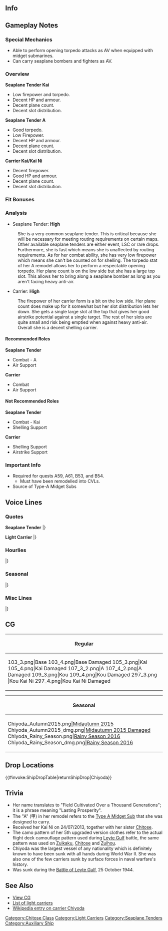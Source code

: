 ==Info==
{{KanmusuInfo|ID=050}}
{{KanmusuInfo|ID=096}}
{{KanmusuInfo|ID=100}}
{{KanmusuInfo|ID=105}}
{{KanmusuInfo|ID=105a}}
{{KanmusuInfo|ID=122}}

==Gameplay Notes==
===Special Mechanics===
* Able to perform opening torpedo attacks as AV when equipped with midget submarines.
* Can carry seaplane bombers and fighters as AV.

===Overview===
'''Seaplane Tender Kai'''
* Low firepower and torpedo.
* Decent HP and armour.
* Decent plane count.
* Decent slot distribution.

'''Seaplane Tender A'''
* Good torpedo.
* Low Firepower.
* Decent HP and armour.
* Decent plane count.
* Decent slot distribution.

'''Carrier Kai/Kai Ni'''
* Decent firepower.
* Good HP and armour.
* Decent plane count.
* Decent slot distribution.

===Fit Bonuses===
{{:{{BASEPAGENAME}}/Equipment Bonuses}}
{{clear}}

===Analysis===
* Seaplane Tender: '''High'''
: She is a very common seaplane tender. This is critical because she will be necessary for meeting routing requirements on certain maps. Other available seaplane tenders are either event, LSC or rare drops. Furthermore, she is fast which means she is unaffected by routing requirements. As for her combat ability, she has very low firepower which means she can't be counted on for shelling. The torpedo stat of her A remodel allows her to perform a respectable opening torpedo. Her plane count is on the low side but she has a large top slot. This allows her to bring along a seaplane bomber as long as you aren't facing heavy anti-air.

* Carrier: '''High'''
: The firepower of her carrier form is a bit on the low side. Her plane count does make up for it somewhat but her slot distribution lets her down. She gets a single large slot at the top that gives her good airstrike potential against a single target. The rest of her slots are quite small and risk being emptied when against heavy anti-air. Overall she is a decent shelling carrier.

====Recommended Roles====
'''Seaplane Tender'''
* Combat - A
* Air Support

'''Carrier'''
* Combat
* Air Support

====Not Recommended Roles====
'''Seaplane Tender'''
* Combat - Kai
* Shelling Support

'''Carrier'''
* Shelling Support
* Airstrike Support

===Important Info===
*Required for quests A59, A61, B53, and B54.
**Must have been remodelled into CVLs.
* Source of Type-A Midget Subs

==Voice Lines==
===Quotes===
'''Seaplane Tender'''
{{ShipquoteHeader}}
{{ShipquoteKai
|scenario = Introduction
|origin = 水上機母艦、千代田です。姉の千歳がいつも迷惑かけてませんか。
|translation = I'm the seaplane tender, Chiyoda. Is my sister Chitose causing you trouble all the time?
|audio = Chiyoda-Introduction.ogg
}}
{{ShipquoteKai
|scenario = Library
|origin = 水上機母艦として建造された千歳型二番艦、千代田です。
甲標的母艦としても運用できるようになっているのよ。
千歳お姉と一緒に頑張りますね。
|translation = I'm the 2nd ship of the Chitose-class ships that were built as seaplane tenders, Chiyoda.
I can be used as a midget sub tender too.
I'll work hard together with Chitose-onee.
|audio = Chiyoda-Library.ogg
}}
{{ShipquoteKai
|scenario = Secretary 1
|origin = えぇ、また千歳お姉がなにか？もう、仕方ないな。提督、私やるから。
|translation = Eh, did Chitose-onee do something again? Jeez, it can't be helped then. I'll do this.
|audio = Chiyoda-Secretary_1.ogg
}}
<!--{{ShipquoteKai
|scenario = Secretary 1
|origin = ええ、また千歳お姉がなにか。
|translation = Eh, did Chiotse-onee do something again?
|audio = Chiyoda-Secretary_1.ogg
}}-->
{{ShipquoteKai
|scenario = Secretary 2
|origin = 千歳お姉、危ない…あ、夢か…
|translation = Look out, Chitose-onee... Ah, I was dreaming...
|audio = Chiyoda-Secretary_2.ogg
}}
{{ShipquoteKai
|scenario = Secretary 3
|origin = 千歳お姉！ん、もう食べれないから、そこ押すのやめてって…えぇ、何だ、提督か？何？どうしたの？
|translation = Chitose-onee! Ngh, I can't eat anymore so stop pushing me there...Eh, oh it's just you, Admiral? What? What's the matter?
|audio = Chiyoda-Sec3.mp3
}}
<!--{{ShipquoteKai
|scenario = Secretary 3
|origin = 千歳お姉くすぐったいよぉ…って、提督、何してんの？
|translation = That tickles, Chitose-onee... W-what are you doing, Admiral!?
|audio = Chiyoda-Secretary_3.ogg
}}-->
{{ShipquoteKai
|scenario = Secretary (Married)
|origin = 提督、千歳お姉見なかった。あ、そう、ふ～ん…じゃあま…あの、ちょっと疲れたから膝貸して、休んであげる。
|translation = I can't find Chitose-onee, Admiral. Ah, I see. Humph... Well then... Ummm, I'm a bit tired so let me rest on your lap.
|audio = Chiyoda-SecMarried.mp3
}}
{{ShipquoteKai
|scenario = Wedding
|origin = 提督、私に何か用ですか。あ、千歳お姉見ませんでしたか？あ、そう…
|translation = What did you need me for, Admiral? Ah, have you seen Chitose-onee? Ah, I see...
|audio = Chiyoda-Wedding.ogg
}}
{{ShipquoteKai
|scenario = Player's Score
|origin = 千歳お姉に…あ、いえ、提督にご連絡です
|translation = There's a message for Chitose-onee... Ah, no, it's for you, Admiral.
|audio = Chiyoda-Looking_At_Scores.ogg
}}
{{ShipquoteKai
|scenario = Joining the Fleet
|origin = よし、水上機母艦千代田出ます。
|translation = Alright, seplane tender Chiyoda, heading out.
|audio = Chiyoda-Joining_A_Fleet.ogg
}}
{{ShipquoteKai
|scenario = Equipment 1
|origin = すこしは千歳お姉に近づけたかな。<ref>Shared with Supply.</ref>
|translation = I wonder if I got closer to Chitose-onee.<ref>As in capabilities.</ref>
|audio = Chiyoda-Equipment_1.ogg
}}
{{ShipquoteKai
|scenario = Equipment 2
|origin = うん、これで勝てる。千歳お姉に勝てるかも。
|translation = Yup, I can win with this. I might even be able to beat Chitose-onee.
|audio = Chiyoda-Equipment_2.ogg
}}
{{ShipquoteKai
|scenario = Equipment 3
|origin = いただきです。
|translation = I accept.
|audio = Chiyoda-Equipment_3.ogg
}}
{{ShipquoteKai
|scenario = Docking (Minor Damage)
|origin = どうもドック入りって好きじゃないわ。
|translation = I don't like being in the docks.
|audio = Chiyoda-Docking_Minor.ogg
}}
{{ShipquoteKai
|scenario = Docking (Major Damage)
|origin = うっ、私が大規模修理。千歳お姉には黙ってて、お願い。
|translation = Urgh, I need major repairs. Please keep this quiet from Chitose-onee.
|audio = Chiyoda-Docking_Major.ogg
}}
{{ShipquoteKai
|scenario = Construction
|origin = 新しい船ができましたよって、今から来てもね。
|translation = A new ship has been completed, here she comes now.
|audio = Chiyoda-Construction.ogg
}}
{{ShipquoteKai
|scenario = Returning from Sortie
|origin = 艦隊が戻ってきたね、みんな無事かな。
|translation = The fleet has returned, are they alright?
|audio = Chiyoda-Returning_From_Sortie.ogg
}}
{{ShipquoteKai
|scenario = Starting a Sortie
|origin = お姉、先に出るよ。
|translation = I'm heading out first, onee.
|audio = Chiyoda-Starting_A_Sortie.ogg
}}
{{ShipquoteKai
|scenario = Starting a Battle
|origin = 千代田艦載機、敵艦発見です。
|translation = My planes have spotted the enemy ships.
|audio = Chiyoda-Battle_Start.ogg
}}
{{ShipquoteKai
|scenario = Attack
|origin = 索敵したら、攻撃よね。
|translation = Once we've found them, it's time to attack.
|audio = Chiyoda-Attack.ogg
}}
{{ShipquoteKai
|scenario = Air Battle/ Daytime Spotting/ Night Battle Attack
|origin = お姉、先にやっちゃうよ。
|translation = I'll get them first, onee.
|audio = Chiyoda-Night_Attack.ogg
}}
{{ShipquoteKai
|scenario = Night Battle
|origin = サーチアンドデストローーーイ！
|translation = Search and destroooooy~!
|audio = Chiyoda-Night_Battle.ogg
}}
{{ShipquoteKai
|scenario = MVP
|origin = 千代田が一番？あら、お姉はちゃんとやっているかな。
|translation = I'm number one? Oh, is onee doing her duty properly?
|audio = Chiyoda-MVP.ogg
}}
{{ShipquoteKai
|scenario = Minor Damage 1
|origin = ああ！
|translation = Aaah!
|audio = Chiyoda-Minor_Damage_1.ogg
}}
{{ShipquoteKai
|scenario = Minor Damage 2
|origin = 千歳お姉の方に行かせるな。
|translation = I won't let you touch Chitose-onee.
|audio = Chiyoda-Minor_Damage_2.ogg
}}
{{ShipquoteKai
|scenario = Major Damage
|origin = もう、これじゃ水上機運用が…
|translation = Jeez, operating seaplanes is now...
|audio = Chiyoda-Major_Damage.ogg
}}
{{ShipquoteKai
|scenario = Sunk
|origin = 千歳お姉…本当に危なっかしいんだから…
|translation = Chitose-onee... is in a lot of danger...
|audio = Chiyoda-Sunk.ogg
}}
|} <references/>

{{clear}}

'''Light Carrier'''
{{ShipquoteHeader}}
{{ShipquoteKai
|scenario = Introduction
|origin = 空母になった千代田です。ぜひ千歳お姉と一緒に機動部隊を編成してね。
|translation = I'm Chiyoda who has become a carrier. Please form Chitose-onee and I into a Task Force.
|audio = ChiyodaKai2-Introduction.ogg
}}
{{ShipquoteKai
|scenario = Library
|origin = 水上機母艦から大改装を受けて、航空母艦にジョブチェンジした千代田です。
結構ちゃんとした空母でしょう？
千歳お姉と一緒に敵機動部隊と戦うわ。
|translation = I'm Chiyoda that changed jobs from a seaplane tender to aircraft carrier after a major remodel.
I'm a pretty good carrier right?
I'll fight the enemy Task Forces together with Chitose-onee.
|audio = ChiyodaKai2-Library.ogg
}}
{{ShipquoteKai
|scenario = Secretary 1
|origin = 提督、なに？
|translation = What, Admiral?
|audio = ChiyodaKai2-Secretary_1.ogg
}}
{{ShipquoteKai
|scenario = Secretary 1
|kai2 = yes
|origin = 千歳お姉、千代田が守るから。
|translation = I'll protect Chitose-onee.
|audio = ChiyodaKan-Secretary_1.ogg
}}
{{ShipquoteKai
|scenario = Secretary 2
|origin = 飛行甲板って、いいよね。
|translation = Flight decks are nice huh.
|audio = ChiyodaKai2-Secretary_2.ogg
}}
{{ShipquoteKai
|scenario = Secretary 2
|kai2 = yes
|origin = ええ、また千歳お姉がなにか？
|translation = Eh, did Chitose-onee do something again?
|audio = ChiyodaKan-Secretary_2.ogg
}}
{{ShipquoteKai
|scenario = Secretary 3
|origin = 千歳お姉、そういうのは二人の部屋で…って、何だ、提督なの。
|translation = Do that when we're alone in a room, Chitose-onee... Oh, it's you, Admiral.
|audio = ChiyodaKou-Sec3.mp3
}}
{{ShipquoteKai
|scenario = Secretary Idle
|kai2 = yes
|origin = ね、提督、千歳お姉見なかった？あ、そう。もう、なんか退屈かも。
|translation = Hey, have you seen Chitose-onee, Admiral?
|audio = ChiyodaKan-Idle.ogg
}}
{{ShipquoteKai
|scenario = Wedding
|origin = 提督、お気持ちは嬉しいけれど、千代田はやっぱり千歳お姉が心配だから…
|translation = I'm grateful for you feelings, Admiral; but I'm definitely worried about Chitose-onee...
|audio = ChiyodaKai2-Wedding.ogg
}}
{{ShipquoteKai
|scenario = Player's Score
|origin = 提督、お姉から…じゃなかった。司令部から連絡です。
|translation = It's from onee... No wait, it's a message from headquarters, Admiral.
|audio = ChiyodaKou-PlayerScore.mp3
}}
{{ShipquoteKai
|scenario = Joining the Fleet
|origin = 航空母艦千代田、出撃します。
|translation = Aircraft carrier, Chiyoda. Sortieing.
|audio = ChiyodaKou-JoinFleet.mp3
}}
{{ShipquoteKai
|scenario = Equipment 1
|origin = ありがとう。これなら正規空母並みよね。
|translation = Thank you. I can equal the standard carriers with this.
|audio = ChiyodaKou-Equip1.mp3
}}
{{ShipquoteKai
|scenario = Equipment 2
|origin = 今度はレイテでも大丈夫。
|translation = I'll be fine with Leyte this time.<ref>She was sunk at the [https://en.wikipedia.org/wiki/Battle_of_Leyte_Gulf Battle of Leyte Gulf].</ref>
|audio = ChiyodaKou-Equip2.mp3
}}
{{ShipquoteKai
|scenario = Equipment 3
|origin = お姉、見てた。
|translation = Onee is watching.
|audio = ChiyodaKou-Equip3.mp3
}}
{{ShipquoteKai
|scenario = Supply
|kai2 = yes
|origin = はぁ、これで何とかなるかなぁ？
|translation = Phew, guess this is fine?
|audio = ChiyodaKouKai2-Supply.mp3
}}
{{ShipquoteKai
|scenario = Docking (Minor Damage)
|origin = 空母はメンテが肝心よね。
|translation = Maintenance is crucial for carriers.
|audio = ChiyodaKou-DockMinor.mp3
}}
{{ShipquoteKai
|scenario = Docking (Major Damage)
|origin = 痛た…たたた。千歳お姉には内緒よ。
|translation = Ow...owowow. Keep this a secret from Chitose-onee.
|audio = ChiyodaKou-DockMajor.mp3
}}
{{ShipquoteKai
|scenario = Construction
|origin = 新しい船が艦隊に加わるわ。
|translation = A new ship has joined the fleet.
|audio = ChiyodaKou-Construction.mp3
}}
{{ShipquoteKai
|scenario = Returning from Sortie
|origin = 作戦が終わった艦隊が戻ってきたね。
|translation = A fleet that has finished an operation has returned.
|audio = ChiyodaKou-SortieReturn.mp3
}}
{{ShipquoteKai
|scenario = Starting a Sortie
|origin = 艦載機の練度も十分。出撃ね。
|translation = My planes are experienced enough. I'll sortie.
|audio = ChiyodaKou-Sortie.mp3
}}
{{ShipquoteKai
|scenario = Starting a Battle
|origin = 敵艦隊発見。攻撃隊、発艦開始よ。
|translation = Enemy fleet spotted. Attack corps, begin takeoff.
|audio = ChiyodaKou-BattleStart.mp3
}}
{{ShipquoteKai
|scenario = Attack
|origin = さ、艦爆隊、艦攻隊、出番よ。
|translation = Now, dive bomber squadrons, torpedo squadrons, it's your time to shine.
|audio = ChiyodaKou-Attack.mp3
}}
{{ShipquoteKai
|scenario = Air Battle
|origin = 千歳お姉の隊と一緒に飛ばせたいな。
|translation = I want to fly with Chitose-onee's squadrons.
|audio = ChiyodaKou-AirBattle.mp3
}}
{{ShipquoteKai
|scenario = Night Battle
|origin = そろそろトドメを刺しちゃおっかな。
|translation = Let's finish this soon.
|audio = ChiyodaKou-NightBattle.mp3
}}
{{ShipquoteKai
|scenario = MVP
|origin = やったぁ。空母としての千代田もいけるじゃない。千歳お姉、ちゃんと見てた？
|translation = Alright~ I can make it as a carrier too. Were you watching, Chitose-onee?
|audio = ChiyodaKou-MVP.mp3
}}
{{ShipquoteKai
|scenario = Minor Damage 1
|origin = やだ。
|translation = No.
|audio = ChiyodaKou-MinorDamage1.mp3
}}
{{ShipquoteKai
|scenario = Minor Damage 2
|origin = 飛行甲板に火災、消して…
|translation = The flight deck is on fire, put it out...
|audio = ChiyodaKou-MinorDamage2.mp3
}}
{{ShipquoteKai
|scenario = Major Damage
|origin = うぅ、まあ軽空母だからね。無理はできないわ。
|translation = Urgh, well I am a light carrier, this is too much.
|audio = ChiyodaKou-MajorDamage.mp3
}}
{{ShipquoteKai
|scenario = Sunk
|origin = 千歳お姉…ゆっくり…来てね…
|translation = Take it... easy... Chitose-onee...
|audio = ChiyodaKou-Sunk.mp3
}}
|} <references/>

{{clear}}

===Hourlies===
{{ShipquoteHeader | type = hourly}}
{{ShipquoteKai
|scenario = 00:00 
|origin = 千代田よ。今日は私が時報を担当するわ。あっ、午前0時です。
|translation = It's Chiyoda. I'll be in charge of the hourly announcements today. Ah, it's 12am.
|audio = Chiyoda-00.ogg
}}
{{ShipquoteKai
|scenario = 01:00 
|origin = 午前1時。提督、こんな時間までやるの？そろそろ寝ないと。私も千歳お姉と…
|translation = 1am. Are you still going at this time, Admiral? It's nearly bedtime. For me and Chitose-onee...
|audio = Chiyoda-01.ogg
}}
{{ShipquoteKai
|scenario = 02:00 
|origin = 午前2時。寝ないの？提督が寝たら、早く千歳お姉のところに行きたいのに。
|translation = 2am. Aren't you sleeping? Sleep so I can hurry to Chitose-onee's side, Admiral.
|audio = Chiyoda-02.ogg
}}
{{ShipquoteKai
|scenario = 03:00 
|origin = 午前3時。提督に1時間ごとに連絡するなんて。全く、この任務なんなのかな。
|translation = 3am. Giving you a notice every hour. I swear, what sort of mission is this.
|audio = Chiyoda-03.ogg
}}
{{ShipquoteKai
|scenario = 04:00 
|origin = 午前4時…。ね、眠くなんかないわ。任務中ですから…
|translation = 4am... I-I'm not sleepy. Because I'm on duty...
|audio = Chiyoda-04.ogg
}}
{{ShipquoteKai
|scenario = 05:00 
|origin = 午前5時。提督、朝よ。この任務、千歳お姉にはさせられないわね…私がやらないと。
|translation = 5am. It's morning, Admiral. If I don't do this duty... Will Chitose-onee have to do it?
|audio = Chiyoda-05.ogg
}}
{{ShipquoteKai
|scenario = 06:00 
|origin = 午前6時。そろそろ街も動き出す時間ね。
|translation = 6am. Almost time for the base to come alive.
|audio = Chiyoda-06.ogg
}}
{{ShipquoteKai
|scenario = 07:00 
|origin = 午前7時。提督、朝よ。シャキっとした？
|translation = 7am. It's morning, Admiral. Are you awake?
|audio = Chiyoda-07.ogg
}}
{{ShipquoteKai
|scenario = 08:00 
|origin = 午前8時。忙しそうね、仕事？勉強？原稿？なんでもいいわ。出撃、行くわよ。
|translation = 8am. Looking busy. Work? Study? Manuscripts? Anything is fine. I'm going on a sortie.
|audio = Chiyoda-08.ogg
}}
{{ShipquoteKai
|scenario = 09:00 
|origin = 午前9時。今頃、千歳お姉はどうしているかな。
|translation = 9am. I wonder what Chitose-onee is doing now.
|audio = Chiyoda-09.ogg
}}
{{ShipquoteKai
|scenario = 10:00 
|origin = 午前10時。提督は、千歳お姉のことどう思ってるの？1時間後には答えてよね。
|translation = 10am. What do you think of Chitose-onee, Admiral? You've got an hour to answer.
|audio = Chiyoda-10.ogg
}}
{{ShipquoteKai
|scenario = 11:00 
|origin = 午前11時。ふん、お姉のこと好きなのか。え、ええ、だ、ダメよ。
|translation = 11am. Humph, so you like onee huh. E-eh, th-that's no good.
|audio = Chiyoda-11.ogg
}}
{{ShipquoteKai
|scenario = 12:00 
|origin = 正午です…が、提督、さっきの発言を取り消すまで、今日のランチはお預けです。
|translation = It's noon... Today's lunch is postponed until you retract that last statement, Admiral.
|audio = Chiyoda-12.ogg
}}
{{ShipquoteKai
|scenario = 13:00 
|origin = 午後1時です。提督、さっきの発言、取り消してよ！千代田もお腹すいたよ、ね。
|translation = It's 1pm. Take back what you said earlier, Admiral! I'm getting hungry too.
|audio = Chiyoda-13.ogg
}}
{{ShipquoteKai
|scenario = 14:00 
|origin = 午後2時。提督も強情ね。今日から恋のライバルよ。でも、仕方ない。はい、おにぎり。
|translation = 2pm. You're stubborn too, Admiral. You're my love rival from now on. But that can't be helped. Here, some rice balls.
|audio = Chiyoda-14.ogg
}}
{{ShipquoteKai
|scenario = 15:00 
|origin = 午後3時です。さて、午後はどっち方面に進撃するの？西？南？
|translation = It's 3pm. Now then, which front shall we sortie too this afternoon? West? South?
|audio = Chiyoda-15.ogg
}}
{{ShipquoteKai
|scenario = 16:00 
|origin = 午後4時。足りない…千歳お姉が足りないよ～。
|translation = 4pm. I miss... I miss Chitose-onee~
|audio = Chiyoda-16.ogg
}}
{{ShipquoteKai
|scenario = 17:00 
|origin = 午後5時。提督、お姉のどんなところが好きなの？1時間後に答えてよね。
|translation = 5pm. What do you like about onee, Admiral? You've got an hour to answer.
|audio = Chiyoda-17.ogg
}}
{{ShipquoteKai
|scenario = 18:00 
|origin = 午後6時。さぁ、答えなさい…ええ…ふんふん…え…ええ…う、嘘。
|translation = 6pm. Now, what's your answer... Eh... Huhum... Eh... Eeeh... N-no way.
|audio = Chiyoda-18.ogg
}}
{{ShipquoteKai
|scenario = 19:00 
|origin = 午後7時。夕食の時間だけど、提督、お先にどうぞ。微妙にショックで、喉を通らない。
|translation = 7pm. It's time for dinner, Admiral. Please go on ahead. I'm so shocked I lost my appetite.
|audio = Chiyoda-19.ogg
}}
{{ShipquoteKai
|scenario = 20:00 
|origin = 午後8時です。目が赤いって、泣いてないですから。
|translation = It's 8pm. My eyes are red you say; I wasn't crying.
|audio = Chiyoda-20.ogg
}}
{{ShipquoteKai
|scenario = 21:00 
|origin = 午後9時です。提督、私に夜食差し入れって，それは、ちょっと嬉しいかも。
|translation = It's 9pm. I'm a bit happy that you brought dinner for me, Admiral.
|audio = Chiyoda-21.ogg
}}
{{ShipquoteKai
|scenario = 22:00 
|origin = 午後10時です。やっぱり千歳お姉が提督の膝枕で寝るなんて、許せない。
|translation = It's 10pm. I just can't forgive you for letting Chitose-onee sleep on your lap, Admiral.
|audio = Chiyoda-22.ogg
}}
{{ShipquoteKai
|scenario = 23:00 
|origin = 午後11時よ。提督のお姉に関する記憶を塗り替えるわ。さ、膝枕を差し出すのよ。おやすみなさい。
|translation = It's 11pm. I'm going to overwrite your memories of Chitose-onee, Admiral. Now, let me use your lap as a pillow. Good night.
|audio = Chiyoda-23.ogg
}}
|} <references/>

{{clear}}

===Seasonal===
{{SeasonalHeaderOld}}
{{SeasonalQuote
|scenario = [[Seasonal/Mid_Autumn_2015_Seasonal_Update|Midautumn 2015]]<ref>The Midautumn 2015 lines are a conversation with [[Chitose]]. See the Midautumn 2015 page for the lines arranged according to the flow of conversation.</ref>
|origin = 千歳お姉、焼芋しようよ。秋はなんと言っても焼芋よ。私、お芋調達してくる。
|translation =	Let’s make some roasted sweet potatoes, Chitose-onee. You must have roasted sweet potatoes in autumn. I’ll go get some sweet potatoes.
|audio = Chiyoda_Mid_Autumn2015_(1).ogg
|notes = Secretary 1. 
}}
{{SeasonalQuote
|scenario = [[Seasonal/Mid_Autumn_2015_Seasonal_Update|Midautumn 2015]]
|origin = はむっ。焼芋美味しい。
|translation =	*nom* These roasted sweet potatoes are delicious.
|audio = Chiyoda_Mid_Autumn2015_(2).ogg
|notes = Secretary 2.
}}
{{SeasonalQuote
|scenario = [[Seasonal/Mid_Autumn_2015_Seasonal_Update|Midautumn 2015]]
|origin = うん、甘くって、この金時美味しい！千歳お姉、食べないの？
|translation =	Yup, these sweet potatoes are sweet and delicious! Aren’t you having any, Chitose-onee?
|audio = Chiyoda_Mid_Autumn2015_(3).ogg
|notes = Secretary 3.
}}
{{SeasonalQuote
|scenario = [[Seasonal/Christmas_2015|Christmas 2015]]
|origin = クリスマスか！あぁ、この鳥料理おねえ好きそう！提督、千歳ねえ見なかった？
|translation =	It’s Christmas! Ah, onee loves this poultry dish! Have you see Chitose-onee, Admiral?
|audio = Chiyoda_Christmas_2015_Sec1.ogg
|notes =
}}
{{SeasonalQuote
|scenario = [[Seasonal/End_of_Year_2015|End of Year 2015]]
|origin = はぁ。年末のお掃除か…艤装や鎮守府、提督の執務室…掃除するとこいっばいあり過ぎ！
|translation =	*Sigh* It’s the New Year’s spring clean… Equipment, the Naval Base, and the Admiral’s Office… There’s too much to clean! 
|audio = Chiyoda_Year_End_2015_Sec1.ogg
|notes = 
}}
{{SeasonalQuote
|scenario = [[Seasonal/New_Year_2016|New Year 2016]]
|origin = 提督！新年あけましておめでとう！ねぇ！千歳おねを見なかた？そう…どこなの？
|translation =	Admiral! Happy New Year! Hey! Have you see Chitose-onee? I see… where is she?
|audio = Chiyoda_New_Years_Day_2016.ogg
|notes = 
}}
{{SeasonalQuote
|scenario = [[Seasonal/Setsubun_2016|Setsubun 2016]]
|origin = えぇ、千歳おねえ、何？私が鬼役？い、いいけど…い、痛っ、駆逐艦が…くっ…痛っ…もういやだ！
|translation =	Eh, what, Chiyoda-onee? Me as the Oni? I-it’s fine but… O-ow, the destroyers are… Gah… Ow… Stop that!
|audio = Chiyoda_Setsubun_2016_Sec1.ogg
|notes = 
}}
{{SeasonalQuote
|scenario = [[Seasonal/Valentine%27s_Day_2016|Valentine’s Day 2016]]
|origin = 提督？千歳お姉見なかった？…あぁ、そう。し、仕方ない。じゃあこれ…あげる！
|translation =	Admiral? Have you seen Chitose-onee? …Ah, I see. I-I got no choice then. Here… this is for you!
|audio = Chiyoda_Valentine_Sec1.ogg
|notes = 
}}
{{SeasonalQuote
|scenario = [[Seasonal/White_Day_2016|White Day 2016]]
|origin = えぇ、これ何？チョコのお返し？！いいのに…あぁ、でももらって上げる！せっかくだから…
|translation =	Eh, what’s this? In return for the chocolates? You didn’t need to… Ah, but I’ll accept them! Since you offered…
|audio = Chiyoda_White_Day_2016.ogg
|notes = 
}}
{{SeasonalQuote
|scenario = [[Seasonal/Coming_of_Spring_2016|Spring 2016]]
|origin = 千歳お姉とお花見？いいじゃない。わたし準備するね。って、えぇ？提督も？まぁ、いっか。
|translation =	Cherry blossom viewing with Chitose-onee? Sounds good. I’ll go get ready. Wha, eh? With the Admiral too? Well, fine.
|audio = Chiyoda_Spring_2016_Sec1.mp3
|notes = 
}}
{{SeasonalQuote
|scenario = [[Seasonal/Third_Anniversary|3rd Anniversary]]
|origin = えぇ、三周年なんだ、私達。なんか、すごいけど…えぇ、なんだろ、あっという間…
|translation =	Eh, it’s our 3rd Anniversary. It’s kind of amazing… Eh, time just flies…
|audio = Chiyoda_3rd_Anniversary_Sec1.mp3
|notes = 
}}
{{SeasonalQuote
|scenario = [[Seasonal/Rainy_Season_2016|Rainy Season 2016]]
|origin = 雨の日、ちょっと退屈。千歳お姉はなにしてるのかな…えぇ、ちょっと見てくるだけ！
|translation =	Rainy days make me kinda bored. I wonder what Chitose-onee is doing… Eh, I’ll go take a little peek!
|audio = Chiyoda_Rainy_Season_2016_Sec1.mp3
|notes = 
}}
{{SeasonalQuote
|scenario = [[Seasonal/Early_Summer_2016|Early Summer 2016]]
|origin = 千歳お姉、暑くなってきた。もうすぐ夏か。お姉は、水着とか買わないの？
|translation =	It’s gotten hotter, Chitose-onee. It’s almost summer. Are you going to buy a swimsuit, onee?
|audio = Chiyoda_Early_Summer_Sec1_2016.ogg
|notes = 
}}
|}

===Misc Lines===
{{SeasonalHeaderOld}}
{{SeasonalQuote
|scenario = [[Seasonal/Final_Battle|Final Battle 2018]]
|origin = 千歳お姉、わかってる。必ず戻るから、一緒に！
|translation =	I get it, Chitose-onee. We’ll definitely make it back together!
|audio = Chiyoda_Kantai_Kessen_2018_Sec1.mp3
|notes = Secretary 1
}}
{{SeasonalQuote
|scenario = [[Seasonal/Final_Battle|Final Battle 2018]]
|origin = 千歳お姉、あたしだって、帰るんだから！
|translation =	I’ll make it back too, Chitose-onee!
|audio = Chiyoda_Kantai_Kessen_2018_Sec2.mp3
|notes = Secretary 2
}}
|}

==CG==
{| class="mw-collapsible mw-collapsed wikitable" style="width: 100%;"
!Regular
|-
|<gallery>
103_3.png|Base
103_4.png|Base Damaged
105_3.png|Kai
105_4.png|Kai Damaged
107_3_2.png|A
107_4_2.png|A Damaged
109_3.png|Kou
109_4.png|Kou Damaged
297_3.png |Kou Kai Ni
297_4.png|Kou Kai Ni Damaged
</gallery>
|}

{| class="mw-collapsible mw-collapsed wikitable" style="width: 100%;"
!Seasonal
|-
|<gallery>
Chiyoda_Autumn2015.png|[[Seasonal/Mid_Autumn_2015_Seasonal_Update|Midautumn 2015]]
Chiyoda_Autumn2015_dmg.png|[[Seasonal/Mid_Autumn_2015_Seasonal_Update|Midautumn 2015 Damaged]]
Chiyoda_Rainy_Season.png|[[Seasonal/Rainy_Season_2016|Rainy Season 2016]]
Chiyoda_Rainy_Season_dmg.png|[[Seasonal/Rainy_Season_2016|Rainy Season 2016]]
</gallery>
|}

== Drop Locations ==
{{#invoke:ShipDropTable|returnShipDrop|Chiyoda}}

==Trivia==
*Her name translates to "Field Cultivated Over a Thousand Generations"; it is a phrase meaning "Lasting Prosperity".
*The "A" (甲) in her remodel refers to the [[Type_A_Ko-hyoteki|Type A Midget Sub]] that she was designed to carry.
* Received her Kai Ni on 24/07/2013, together with her sister [[Chitose]].
*The camo pattern of her 5th upgraded version clothes refer to the actual flight deck camouflage pattern used during [http://en.wikipedia.org/wiki/Battle_of_Leyte_Gulf Leyte Gulf] battle, the same pattern was used on [[Zuikaku]], [[Chitose]] and [[Zuihou]].
*Chiyoda was the largest vessel of any nationality which is definitely known to have been sunk with all hands during World War II. She was also one of the few carriers sunk by surface forces in naval warfare's history.
*Was sunk during the [https://en.wikipedia.org/wiki/Battle_of_Leyte_Gulf Battle of Leyte Gulf], 25 October 1944.

==See Also==
*[[{{PAGENAME}}/Gallery|View {{PAGENAME}} CG]]
*[[EliteCVL|List of light carriers]]
*[[wikipedia:Japanese_aircraft_carrier_Chiyoda|Wikipedia entry on carrier Chiyoda]]
{{shiplist}}
[[Category:Chitose Class]]
[[Category:Light Carriers]]
[[Category:Seaplane Tenders]]
[[Category:Auxiliary Ship]]